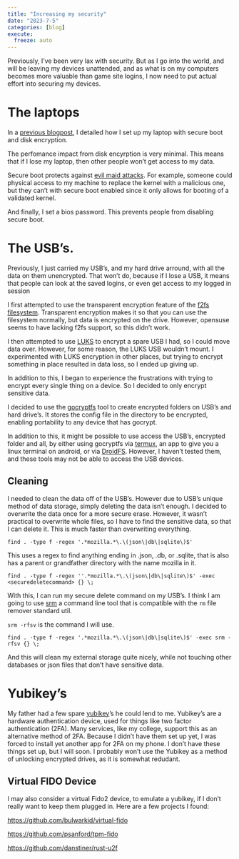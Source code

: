 ```yaml
---
title: "Increasing my security"
date: "2023-7-5"
categories: [blog]
execute:
  freeze: auto
---
```


Previously, I've been very lax with security. But as I go into the world, and will be leaving my devices unattended, and as what is on my computers becomes more valuable than game site logins, I now need to put actual effort into securing my devices.

# The laptops

In a [previous blogpost](../switch-to-opensuse), I detailed how I set up my laptop with secure boot and disk encryption.

The perfomance impact from disk encyrption is very minimal. This means that if I lose my laptop, then other people won't get access to my data.

Secure boot protects against [evil maid attacks](https://en.wikipedia.org/wiki/Evil_maid_attack). For example, someone could physical access to my machine to replace the kernel with a malicious one, but they can't with secure boot enabled since it only allows for booting of a validated kernel.

And finally, I set a bios password. This prevents people from disabling secure boot.

# The USB's.

Previously, I just carried my USB's, and my hard drive arround, with all the data on them unencrypted. That won't do, because if I lose a USB, it means that people can look at the saved logins, or even get access to my logged in session

I first attempted to use the transparent encryption feature of the [f2fs filesystem](https://en.wikipedia.org/wiki/F2FS). Transparent encryption makes it so that you can use the filesystem normally, but data is encrypted on the drive. However, opensuse seems to have lacking f2fs support, so this didn't work.

I then attempted to use [LUKS](https://en.wikipedia.org/wiki/Linux_Unified_Key_Setup) to encrypt a spare USB I had, so I could move data over. However, for some reason, the LUKS USB wouldn't mount. I experimented with LUKS encryption in other places, but trying to encrypt something in place resulted in data loss, so I ended up giving up.

In addition to this, I began to experience the frustrations with trying to encrypt every single thing on a device. So I decided to only encrypt sensitive data.

I decided to use the [gocryptfs](https://github.com/rfjakob/gocryptfs) tool to create encrypted folders on USB's and hard drive's. It stores the config file in the directory to be encrypted, enabling portability to any device that has gocrypt.

In addition to this, it might be possible to use access the USB's, encrypted folder and all, by either using gocryptfs via [termux](https://github.com/termux/termux-app), an app to give you a linux terminal on android, or via [DroidFS](https://github.com/hardcore-sushi/DroidFS). However, I haven't tested them, and these tools may not be able to access the USB devices.

## Cleaning

I needed to clean the data off of the USB's. However due to USB's unique method of data storage, simply deleting the data isn't enough. I decided to overwrite the data once for a more secure erase. However, it wasn't practical to overwrite whole files, so I have to find the sensitive data, so that I can delete it. This is much faster than overwriting everything. 


`find . -type f -regex '.*mozilla.*\.\(json\|db\|sqlite\)$'`

This uses a regex to find anything ending in .json, .db, or .sqlite, that is also has a parent or grandfather directory with the name mozilla in it. 

`find . -type f -regex ''.*mozilla.*\.\(json\|db\|sqlite\)$' -exec <securedeletecommand> {} \;`

With this, I can run my secure delete command on my USB's. I think I am going to use [srm](https://srm.sourceforge.net/) a command line tool that is compatible with the `rm` file remover standard util. 

`srm -rfsv` is the command I will use. 

`find . -type f -regex '.*mozilla.*\.\(json\|db\|sqlite\)$' -exec srm -rfsv {} \;`

And this will clean my external storage quite nicely, while not touching other databases or json files that don't have sensitive data.

# Yubikey's

My father had a few spare [yubikey](https://en.wikipedia.org/wiki/YubiKey)'s he could lend to me. Yubikey's are a hardware authentication device, used for things like two factor authentication (2FA). Many services, like my college, support this as an alternative method of 2FA. Because I didn't have them set up yet, I was forced to install yet another app for 2FA on my phone. I don't have these things set up, but I will soon. I probably won't use the Yubikey as a method of unlocking encrypted drives, as it is somewhat redudant.

## Virtual FIDO Device

I may also consider a virtual Fido2 device, to emulate a yubikey, if I don't really want to keep them plugged in. Here are a few projects I found:

<https://github.com/bulwarkid/virtual-fido>

<https://github.com/psanford/tpm-fido>

<https://github.com/danstiner/rust-u2f> 